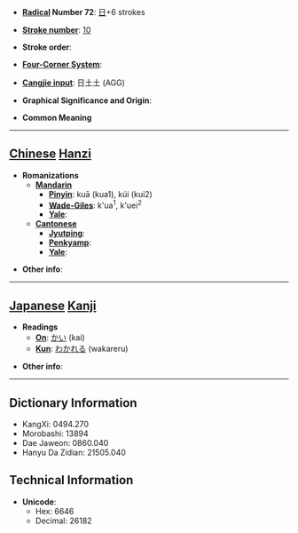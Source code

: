 * '''[[Wiktionary:Chinese radical index| Radical]] Number 72''': [[Wiktionary:Chinese radical index 日|日]]+6 strokes

* '''[[Wiktionary:Chinese total strokes index|Stroke number]]''': [[Wiktionary:Chinese total strokes index 10|10]]

* '''Stroke order''': 

* '''[[Wiktionary:Chinese four corner index|Four-Corner System]]''': 

* '''[[Wiktionary:Chinese Cangjie index|Cangjie input]]''': 日土土 (AGG)

* '''Graphical Significance and Origin''': 

* '''Common Meaning'''

----

== [[Chinese]] [[Hanzi]] ==

* '''Romanizations'''
** '''[[Mandarin]]'''
*** '''[[Pinyin]]''': kuā (kua1), kúi (kui2)
*** '''[[Wade-Giles]]''': k'ua<sup>1</sup>, k'uei<sup>2</sup>
*** '''[[Yale]]''': 
** '''[[Cantonese]]'''
*** '''[[Jyutping]]''':
*** '''[[Penkyamp]]''': 
*** '''[[Yale]]''': 

* '''Other info''': 

----

== [[Japanese]] [[Kanji]] ==

* '''Readings'''
** '''[[On]]''': [[かい]] (kai)
** '''[[Kun]]''': [[わかれる]] (wakareru)

* '''Other info''':  

----

== Dictionary Information ==

* KangXi: 0494.270
* Morobashi: 13894
* Dae Jaweon: 0860.040
* Hanyu Da Zidian: 21505.040

== Technical Information ==

* '''Unicode''':
** Hex: 6646
** Decimal: 26182